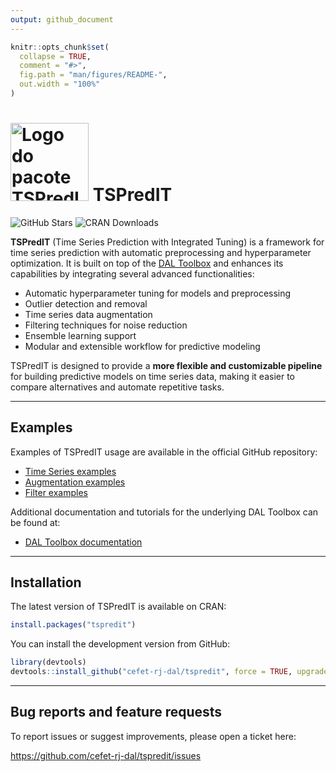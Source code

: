 ```yaml
---
output: github_document
---
```


<!-- README.md is generated from README.Rmd. Please edit that file -->

```r
knitr::opts_chunk$set(
  collapse = TRUE,
  comment = "#>",
  fig.path = "man/figures/README-",
  out.width = "100%"
)
```

# <img src='https://raw.githubusercontent.com/cefet-rj-dal/tspredit/master/inst/logo.png' alt='Logo do pacote TSPredIT' align='centre' height='125' width='125'/> TSPredIT

<!-- badges: start -->
![GitHub Stars](https://img.shields.io/github/stars/cefet-rj-dal/tspredit?logo=Github)
![CRAN Downloads](https://cranlogs.r-pkg.org/badges/tspredit)
<!-- badges: end -->

**TSPredIT** (Time Series Prediction with Integrated Tuning) is a framework for time series prediction with automatic preprocessing and hyperparameter optimization. It is built on top of the [DAL Toolbox](https://github.com/cefet-rj-dal/daltoolbox) and enhances its capabilities by integrating several advanced functionalities:

- Automatic hyperparameter tuning for models and preprocessing
- Outlier detection and removal
- Time series data augmentation
- Filtering techniques for noise reduction
- Ensemble learning support
- Modular and extensible workflow for predictive modeling

TSPredIT is designed to provide a **more flexible and customizable pipeline** for building predictive models on time series data, making it easier to compare alternatives and automate repetitive tasks.

---

## Examples

Examples of TSPredIT usage are available in the official GitHub repository:

- [Time Series examples](https://github.com/cefet-rj-dal/tspredit/tree/main/examples/timeseries)
- [Augmentation examples](https://github.com/cefet-rj-dal/tspredit/tree/main/examples/augment)
- [Filter examples](https://github.com/cefet-rj-dal/tspredit/tree/main/examples/filter)

Additional documentation and tutorials for the underlying DAL Toolbox can be found at:

- [DAL Toolbox documentation](https://cefet-rj-dal.github.io/daltoolbox/)

---

## Installation

The latest version of TSPredIT is available on CRAN:

```r
install.packages("tspredit")
```

You can install the development version from GitHub:

```r
library(devtools)
devtools::install_github("cefet-rj-dal/tspredit", force = TRUE, upgrade = "never")
```

---

## Bug reports and feature requests

To report issues or suggest improvements, please open a ticket here:

<https://github.com/cefet-rj-dal/tspredit/issues>
